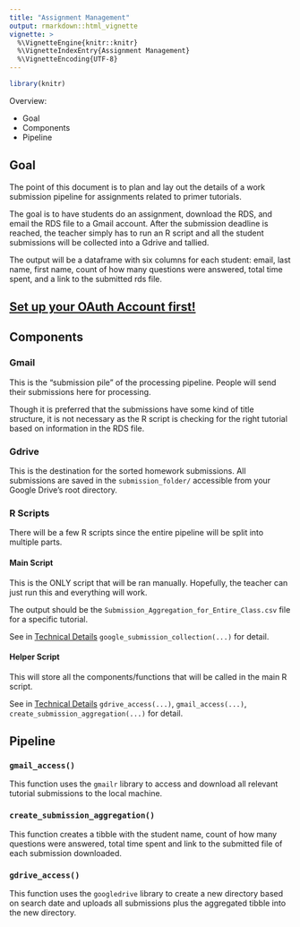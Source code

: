 ```yaml
---
title: "Assignment Management"
output: rmarkdown::html_vignette
vignette: >
  %\VignetteEngine{knitr::knitr}
  %\VignetteIndexEntry{Assignment Management}
  %\VignetteEncoding{UTF-8}
---
```


```r
library(knitr)
```

Overview:

- Goal
- Components
- Pipeline

## Goal

The point of this document is to plan and lay out the details of a work submission pipeline for assignments related to primer tutorials.

The goal is to have students do an assignment, download the RDS, and email the RDS file to a Gmail account. After the submission deadline is reached, the teacher simply has to run an R script and all the student submissions will be collected into a Gdrive and tallied.

The output will be a dataframe with six columns for each student: email, last name, first name, count of how many questions were answered, total time spent, and a link to the submitted rds file.

## [Set up your OAuth Account first!](oauth_walkthrough.html)

## Components

### Gmail

This is the "submission pile" of the processing pipeline. People will send their submissions here for processing.

Though it is preferred that the submissions have some kind of title structure, it is not necessary as the R script is checking for the right tutorial based on information in the RDS file.

<!-- First script: Give me all the rds files submitted since Day X and containing a string like "000-getting-started" and Gdrive path in which to place results. (Script can check to make sure that path exists.) Create a folder on the Gdrive named "path/000-getting-started-YYYY-MM-DD" with all the rds files there.  -->

<!-- Second scrip: Takes Gdrive path, like "tutorials/000-getting-started-2021-08-23", confirms that it exists and has a bunch of rds files in it, and then creates, in that same location, the final csv. -->

### Gdrive

This is the destination for the sorted homework submissions. All submissions are saved in the `submission_folder/` accessible from your Google Drive's root directory.

### R Scripts

There will be a few R scripts since the entire pipeline will be split into multiple parts.

#### Main Script

This is the ONLY script that will be ran manually. Hopefully, the teacher can just run this and everything will work.

The output should be the `Submission_Aggregation_for_Entire_Class.csv` file for a specific tutorial.

See in [Technical Details](details.html#submission-processing-functions-1) `google_submission_collection(...)` for detail.

#### Helper Script

This will store all the components/functions that will be called in the main R script.

See in [Technical Details](details.html#submission-processing-functions-1) `gdrive_access(...)`, `gmail_access(...)`, `create_submission_aggregation(...)` for detail.


  
## Pipeline

### `gmail_access()`

This function uses the `gmailr` library to access and download all relevant tutorial submissions to the local machine.

### `create_submission_aggregation()`

This function creates a tibble with the student name, count of how many questions were answered, total time spent and link to the submitted file of each submission downloaded.

### `gdrive_access()`

This function uses the `googledrive` library to create a new directory based on search date and uploads all submissions plus the aggregated tibble into the new directory.




